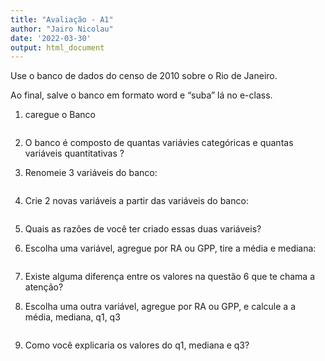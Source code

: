 ```yaml
---
title: "Avaliação - A1"
author: "Jairo Nicolau"
date: '2022-03-30'
output: html_document
---
```


Use o banco de dados do censo de 2010 sobre o Rio de Janeiro.

Ao final, salve o banco em formato word e "suba" lá no e-class.

1) caregue o Banco

```r

```


2) O banco é composto de quantas variávies categóricas e quantas variáveis quantitativas ?


3) Renomeie 3 variáveis do banco:

```r

```


4) Crie 2 novas variáveis a partir das variáveis do banco:

```r

```

5) Quais as razões de você ter criado essas duas variáveis?


6) Escolha uma variável, agregue por RA ou GPP, tire a média e mediana:

```r

```

7) Existe alguma diferença entre os valores na questão 6 que te chama a atenção?


8) Escolha uma outra variável, agregue por RA ou GPP,  e calcule a
a média, mediana, q1, q3

```r

```

9) Como você explicaria os valores do q1, mediana e q3?




